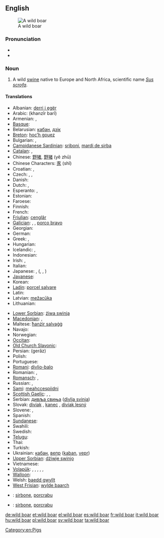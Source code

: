 {{wikipedia}}
==English==
[[Image:Zwijntje.JPG|thumb|A wild boar]]

===Pronunciation===
* {{IPA|/ˈwaɪldˈbɔʊɽ/}}
* {{audio|en-uk-wild boar.ogg|Audio (UK)}}

===Noun===
{{en-noun|sg=[[wild]] [[boar]]}}

# A wild [[swine]] native to Europe and North Africa, scientific name ''[[Sus scrofa]]''.

====Translations====
{{trans-top|''Sus scrofa''}}
* Albanian: [[derri i egër]]
* Arabic: {{Arab|[[خنزير بري]]}} (khanzîr barî) {{m}}
* Armenian: {{t-|hy|վայրի խոզ|tr=vayri xoz}}, {{t-|hy|վարազ|tr=varaz}}
* [[Basque]]: {{t|eu|basurde}}
* Belarusian: [[кабан]], [[дзік]]
* [[Breton]]: [[hoc’h gouez]]
* Bulgarian: {{t|bg|дива свиня|tr=diva svinja}} {{g|bg}}, {{t|bg|глиган|m}}
* [[Campidanese Sardinian]]: [[sriboni]], [[mardi de sirba]]
* [[Catalan]]: {{t|ca|senglar|m}}, {{t|ca|porc senglar|m}}
* Chinese: [[野猪]], [[野猪]] (yě zhū)
* Chinese Characters: [[豕]] (shǐ)
* Croatian: {{t|hr|divlja svinja}} {{g|hr}}, {{t-|hr|vepar|m}}
* Czech: {{t-|cs|divočák|m}}, {{t|cs|kanec|m}}, {{t|cs|prase divoké}} {{g|cs}}
* Danish: {{t-|da|vildsvin|c}}
* Dutch: {{t+|nl|everzwijn|n}}, {{t+|nl|wild zwijn|n}}
* Esperanto: {{t-|eo|apro|xs=Esperanto}}, {{t|eo|sovaĝa porko}}
* Estonian: {{t-|et|metssiga}}
* Faroese: {{t|fo|villsvín}}
* Finnish: {{t-|fi|villisika}}
* French: {{t+|fr|sanglier|m}}
* [[Friulian]]: [[cenglâr]]
* [[Galician]]: {{t+|gl|xabaril|m|xs=Galician}}, {{t-|gl|xabarín|m|xs=Galician}}, [[porco bravo]] {{m}}
* Georgian: {{t|ka|ქოს­მე­ნი|tr=kosmeni|sc=Geor}}
* German: {{t+|de|Wildschwein|n}}
* Greek: {{t+|el|κάπρος|m|tr=kápros}}, {{t+|el|αγριογούρουνο|n|tr=agriogúruno}}
* Hungarian: {{t+|hu|vaddisznó}}
* Icelandic: {{t-|is|villisvín|n}}, {{t-|is|villigöltur|m}}
* Indonesian: {{t-|id|babi hutan|xs=Indonesian}}
* Irish: {{t|ga|torc|m}}, {{t|ga|torc allta|m}}
* Italian: {{t+|it|cinghiale|m}}
* Japanese: {{t|ja|野猪|tr=yacho}}, {{t|ja|猪}} ({{t|ja|いのしし}}, {{t|ja|イノシシ}}, {{t|ja|inoshishi}})
* [[Javanese]]: {{t-|jv|celeng|xs=Javanese}}
* Korean: {{t|ko|멧돼지|tr=metdwaeji}}
* [[Ladin]]: [[porcel salvare]]
* Latin: {{t|la|aper|m}}
* Latvian: [[mežacūka]]
* Lithuanian: {{t+|lt|šernas|xs=Lithuanian}}
{{trans-mid}}
* [[Lower Sorbian]]: [[źiwa swinja]]
* [[Macedonian]]: {{t|mk|дива свиња|tr=diva svinja}} {{g|mk}}, {{t-|mk|вепар|m|tr=vépar}}
* Maltese: [[ħanżir salvaġġ]]
* Navajo: {{tø|nv|bisóodi ałchiní}}
* Norwegian: {{t+|no|villsvin|n}}
* [[Occitan]]: {{t+|oc|singlar|m|xs=Occitan}}
* [[Old Church Slavonic]]: {{tø|cu|вєпрь|m|tr=veprĭ|sc=Cyrs}}
* Persian: {{fa-Arab|[[گراز]]}} (gerâz)
* Polish: {{t+|pl|dzik|m}}
* Portuguese: {{t+|pt|javali|m}}
* [[Romani]]: [[divlio-balo]] {{m}}
* Romanian: {{t-|ro|mistreț}}, {{t-|ro|vier}}
* [[Romansch]]: {{t|rm|ver|m}}, {{t|rm|portg selvadi|m}}
* Russian: {{t+|ru|кабан|m|tr=kabán}}, {{t+|ru|вепрь|m|tr=vépr'}}
* [[Sami]]: [[meahccespiidni]]
* [[Scottish Gaelic]]: {{t-|gd|torc|m|xs=Scottish Gaelic}}, {{t-|gd|torc allaidh|m|xs=Scottish Gaelic}}, {{t-|gd|torc fiadhaich|m|xs=Scottish Gaelic}}
* Serbian: [[дивљa свиња]] ([[divlja svinja]])
* Slovak: [[diviak]] {{m}}, [[kanec]] {{m}}, [[diviak lesný]]
* Slovene: {{t|sl|divji prašič}} {{g|sl}}, {{t+|sl|merjasec|m}}
* Spanish: {{t+|es|jabalí|m}}
* [[Sundanese]]: {{t+|su|bagong|xs=Sundanese}}
* Swahili: {{t|sw|jivi}}
* Swedish: {{t+|sv|vildsvin|c}}
* [[Telugu]]: {{t+|te|పంది|tr=paMdi}}
* Thai: {{t|th|หมูป่า}}
* Turkish: {{t+|tr|yaban domuzu}}
* Ukrainian: [[кабан]], [[вепр]] ([[kaban]], [[vepr]])
* [[Upper Sorbian]]: [[dźiwje swinjo]]
* Vietnamese: {{t+|vi|lợn rừng|xs=Vietnamese}}
* [[Volapük]]: {{qualifier|male or female}} {{t|vo|saglied}}, {{qualifier|male}} {{t|vo|hisaglied}}, {{qualifier|female}} {{t|vo|jisaglied}}, {{qualifier|male or female offspring, young}} {{t|vo|sagliedül}}, {{qualifier|male offspring}} {{t|vo|hisagliedül}}, {{qualifier|female offspring}} {{t|vo|jisagliedül}}
* [[Walloon]]: {{t|wa|singlé}}
* Welsh: [[baedd gwyllt]]
* [[West Frisian]]: [[wylde baarch]]
{{trans-bottom}}

{{checktrans-top}}
* {{ttbc|sdn}}: [[sirbone]], [[porcrabu]] {{m}}
{{trans-mid}}
* {{ttbc|sdc}}: [[sirbone]], [[porcrabu]] {{m}}
{{trans-bottom}}

{{commons}}

[[Category:en:Pigs]]

[[de:wild boar]]
[[et:wild boar]]
[[el:wild boar]]
[[es:wild boar]]
[[fr:wild boar]]
[[it:wild boar]]
[[hu:wild boar]]
[[pl:wild boar]]
[[sv:wild boar]]
[[ta:wild boar]]